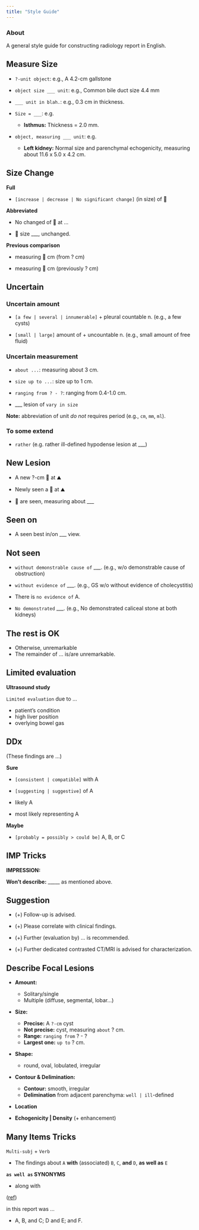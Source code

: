 ```yaml
---
title: "Style Guide"
---
```


::: {.callout-note}
### About

A general style guide for constructing radiology report in English.
:::

## Measure Size

-   `?-unit object`: e.g., A 4.2-cm gallstone

-   `object size ___ unit`: e.g., Common bile duct size 4.4 mm

-   `___ unit in blah.`: e.g., 0.3 cm in thickness.

-   `Size = ___ `: e.g.
    -   **Isthmus:** Thickness = 2.0 mm. 

-   `object, measuring ___ unit`: e.g.
    -   **Left kidney:** Normal size and parenchymal echogenicity, measuring about 11.6 x 5.0 x 4.2 cm. 

## Size Change

**Full**

-   `[increase | decrease | No significant change]` (in size) of 🤔

**Abbreviated**

-   No changed of 🤔 at ...

-   🤔 size ___, unchanged.

**Previous comparison**

-   measuring 🤔 cm (from ? cm) 

-   measuring 🤔 cm (previously ? cm) 

## Uncertain

### Uncertain amount

-   `[a few | several | innumerable]` + pleural countable n. (e.g., a few cysts)

-   `[small | large]` amount of + uncountable n. (e.g., small amount of free fluid)

### Uncertain measurement

-   `about ...`: measuring about 3 cm.

-   `size up to ...`: size up to 1 cm.

-   `ranging from ? - ?`: ranging from 0.4-1.0 cm.

-   ___ lesion of `vary in size`

**Note:** abbreviation of unit *do not* requires period (e.g., `cm`, `mm`, `ml`).

### To some extend

-   `rather` (e.g. rather ill-defined hypodense lesion at ___)

## New Lesion

-   A new ?-cm 🤔 at ⛰

-   Newly seen a 🤔 at ⛰

-   🤔 are seen, measuring about ___


##  Seen on

-   A seen best in/on ___ view.

##  Not seen

-   `without demonstrable cause of` ___. (e.g., w/o demonstrable cause of obstruction)

-   `without evidence of` ___. (e.g., GS w/o without evidence of cholecystitis)

-   There is `no evidence of` A.

-   `No demonstrated` ___. (e.g., No demonstrated caliceal stone at both kidneys)


## The rest is OK

-   Otherwise, unremarkable
-   The remainder of ... is/are unremarkable.

## Limited evaluation

**Ultrasound study**

`Limited evaluation` due to ...

-   patient's condition
-   high liver position
-   overlying bowel gas

## DDx

(These findings are ...)

**Sure**

-   `[consistent | compatible]` with A
-   `[suggesting | suggestive]` of A

-   likely A
-   most likely representing A

**Maybe**

-   `[probably = possibly > could be]` A, B, or C

## IMP Tricks

**IMPRESSION:**

**Won't describe:** _____ as mentioned above.

## Suggestion

-   (+) Follow-up is advised.

-   (+) Please correlate with clinical findings.

-   (+) Further (evaluation by) ... is recommended.

-   (+) Further dedicated contrasted CT/MRI is advised for characterization. 


## Describe Focal Lesions

-   **Amount:**

    -   Solitary/single
    -   Multiple (diffuse, segmental, lobar...)

-   **Size:**

    -   **Precise:** A `?-cm` cyst
    -   **Not precise:** cyst, measuring `about` ? cm.
    -   **Range:** `ranging from` ? - ? 
    -   **Largest one:** `up to` ? cm.

-   **Shape:**

    -   round, oval, lobulated, irregular

-   **Contour & Delimination:**

    -  **Contour:** smooth, irregular
    -   **Delimination** from adjacent parenchyma: `well | ill`-defined

-   **Location**

-   **Echogenicity | Density** (+ enhancement)

## Many Items Tricks

`Multi-subj` + `Verb`

-   The findings about `A` **with** (associated) `B`, `C`, **and** `D`, **as well as** `E` 

**`as well as` SYNONYMS**

-   along with

([ref](https://www.thesaurus.com/browse/as%20well%20as))


in this report was ...

-   A, B, and C; D and E; and F.

